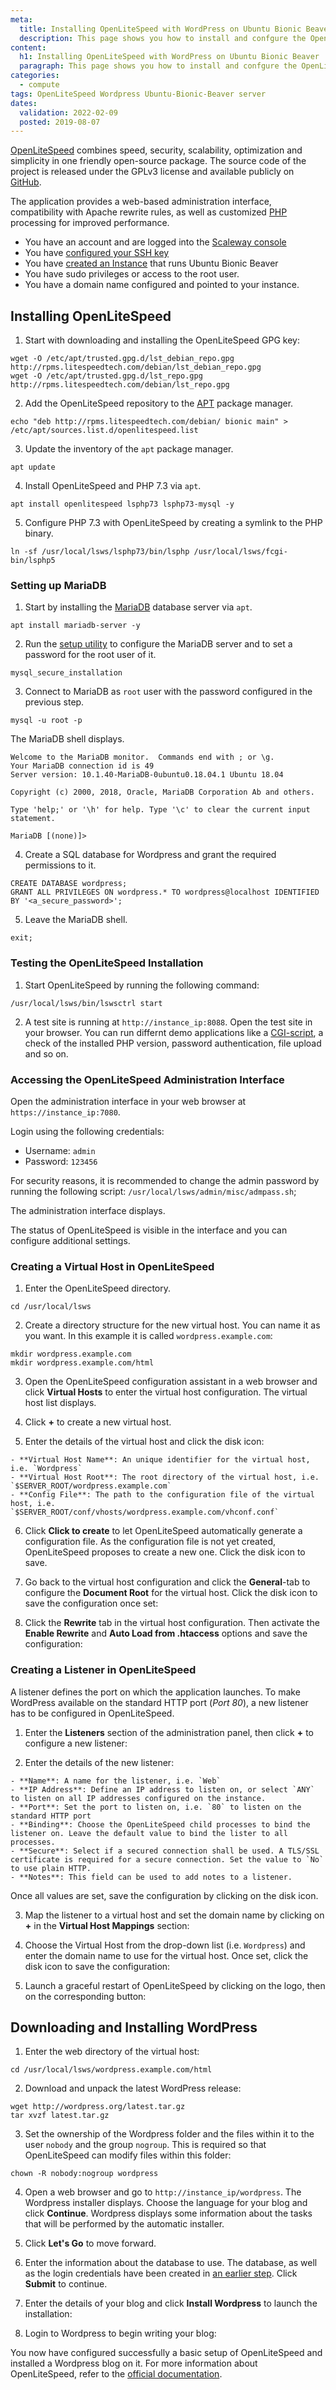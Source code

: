 ```yaml
---
meta:
  title: Installing OpenLiteSpeed with WordPress on Ubuntu Bionic Beaver
  description: This page shows you how to install and confgure the OpenLiteSpeed webserver on Ubuntu Bionic Beaver
content:
  h1: Installing OpenLiteSpeed with WordPress on Ubuntu Bionic Beaver
  paragraph: This page shows you how to install and confgure the OpenLiteSpeed webserver on Ubuntu Bionic Beaver
categories:
  - compute
tags: OpenLiteSpeed Wordpress Ubuntu-Bionic-Beaver server
dates:
  validation: 2022-02-09
  posted: 2019-08-07
---
```


[OpenLiteSpeed](https://openlitespeed.org/) combines speed, security, scalability, optimization and simplicity in one friendly open-source package. The source code of the project is released under the GPLv3 license and available publicly on [GitHub](https://github.com/litespeedtech/openlitespeed).

The application provides a web-based administration interface, compatibility with Apache rewrite rules, as well as customized [PHP](https://php.net) processing for improved performance.

<Message type="requirement">

  - You have an account and are logged into the [Scaleway console](https://console.scaleway.com)
  - You have [configured your SSH key](/console/my-project/how-to/create-ssh-key)
  -  You have [created an Instance](/compute/instances/how-to/create-an-instance) that runs Ubuntu Bionic Beaver
  - You have sudo privileges or access to the root user.
  - You have a domain name configured and pointed to your instance.

</Message>

## Installing OpenLiteSpeed

1. Start with downloading and installing the OpenLiteSpeed GPG key:

  ```
  wget -O /etc/apt/trusted.gpg.d/lst_debian_repo.gpg http://rpms.litespeedtech.com/debian/lst_debian_repo.gpg
  wget -O /etc/apt/trusted.gpg.d/lst_repo.gpg http://rpms.litespeedtech.com/debian/lst_repo.gpg
  ```

2. Add the OpenLiteSpeed repository to the [APT](<https://en.wikipedia.org/wiki/APT_(Package_Manager)>) package manager.

  ```
  echo "deb http://rpms.litespeedtech.com/debian/ bionic main" > /etc/apt/sources.list.d/openlitespeed.list
  ```

3. Update the inventory of the `apt` package manager.

  ```
  apt update
  ```

4. Install OpenLiteSpeed and PHP 7.3 via `apt`.

  ```
  apt install openlitespeed lsphp73 lsphp73-mysql -y
  ```

5. Configure PHP 7.3 with OpenLiteSpeed by creating a symlink to the PHP binary.

  ```
  ln -sf /usr/local/lsws/lsphp73/bin/lsphp /usr/local/lsws/fcgi-bin/lsphp5
  ```

### Setting up MariaDB

1. Start by installing the [MariaDB](https://mariadb.org/) database server via `apt`.

  ```
  apt install mariadb-server -y
  ```

2. Run the [setup utility](/tutorials/mariadb-ubuntu-bionic#securing-mariadb) to configure the MariaDB server and to set a password for the root user of it.

  ```
  mysql_secure_installation
  ```

3. Connect to MariaDB as `root` user with the password configured in the previous step.

  ```
  mysql -u root -p
  ```

  The MariaDB shell displays.

  ```
  Welcome to the MariaDB monitor.  Commands end with ; or \g.
  Your MariaDB connection id is 49
  Server version: 10.1.40-MariaDB-0ubuntu0.18.04.1 Ubuntu 18.04

  Copyright (c) 2000, 2018, Oracle, MariaDB Corporation Ab and others.

  Type 'help;' or '\h' for help. Type '\c' to clear the current input statement.

  MariaDB [(none)]>
  ```

4. Create a SQL database for Wordpress and grant the required permissions to it.

  ```
  CREATE DATABASE wordpress;
  GRANT ALL PRIVILEGES ON wordpress.* TO wordpress@localhost IDENTIFIED BY '<a_secure_password>';
  ```

5. Leave the MariaDB shell.

  ```
  exit;
  ```

### Testing the OpenLiteSpeed Installation

1. Start OpenLiteSpeed by running the following command:

  ```
  /usr/local/lsws/bin/lswsctrl start
  ```

2. A test site is running at `http://instance_ip:8088`. Open the test site in your browser. You can run differnt demo applications like a [CGI-script](https://en.wikipedia.org/wiki/Common_Gateway_Interface), a check of the installed PHP version, password authentication, file upload and so on.

  <Lightbox src="scaleway-ols_demo.webp" alt="" />

### Accessing the OpenLiteSpeed Administration Interface

Open the administration interface in your web browser at `https://instance_ip:7080`.

<Lightbox src="scaleway-ols_login.webp" alt="" />

Login using the following credentials:

  - Username: `admin`
  - Password: `123456`

<Message type="important">

  For security reasons, it is recommended to change the admin password by running the following script: `/usr/local/lsws/admin/misc/admpass.sh`;

</Message> 

The administration interface displays.

<Lightbox src="scaleway-ols_dashboard.webp" alt="" />

The status of OpenLiteSpeed is visible in the interface and you can configure additional settings.

### Creating a Virtual Host in OpenLiteSpeed

1. Enter the OpenLiteSpeed directory.

  ```
  cd /usr/local/lsws
  ```

2. Create a directory structure for the new virtual host. You can name it as you want. In this example it is called `wordpress.example.com`:

  ```
  mkdir wordpress.example.com
  mkdir wordpress.example.com/html
  ```

3. Open the OpenLiteSpeed configuration assistant in a web browser and click **Virtual Hosts** to enter the virtual host configuration. The virtual host list displays.

4. Click **+** to create a new virtual host.

5. Enter the details of the virtual host and click the disk icon:

  <Lightbox src="scaleway-ols_vh.webp" alt="" />

    - **Virtual Host Name**: An unique identifier for the virtual host, i.e. `Wordpress`
    - **Virtual Host Root**: The root directory of the virtual host, i.e. `$SERVER_ROOT/wordpress.example.com`
    - **Config File**: The path to the configuration file of the virtual host, i.e. `$SERVER_ROOT/conf/vhosts/wordpress.example.com/vhconf.conf`

6. Click **Click to create** to let OpenLiteSpeed automatically generate a configuration file.  As the configuration file is not yet created, OpenLiteSpeed proposes to create a new one. Click the disk icon to save. 

  <Lightbox src="scaleway-ols_vh_conf.webp" alt="" />

7. Go back to the virtual host configuration and click the **General**-tab to configure the **Document Root** for the virtual host. Click the disk icon to save the configuration once set:

  <Lightbox src="scaleway-ols_vh_docroot.webp" alt="" />

8. Click the **Rewrite** tab in the virtual host configuration. Then activate the **Enable Rewrite** and **Auto Load from .htaccess** options and save the configuration:

  <Lightbox src="scaleway-ols_vh_rewrite.webp" alt="" />

### Creating a Listener in OpenLiteSpeed

A listener defines the port on which the application launches. To make WordPress available on the standard HTTP port (_Port 80_), a new listener has to be configured in OpenLiteSpeed.

1. Enter the **Listeners** section of the administration panel, then click **+** to configure a new listener:

  <Lightbox src="scaleway-ols_listener.webp" alt="" />

2. Enter the details of the new listener:

  <Lightbox src="scaleway-ols_listener_web.webp" alt="" />

    - **Name**: A name for the listener, i.e. `Web`
    - **IP Address**: Define an IP address to listen on, or select `ANY` to listen on all IP addresses configured on the instance.
    - **Port**: Set the port to listen on, i.e. `80` to listen on the standard HTTP port
    - **Binding**: Choose the OpenLiteSpeed child processes to bind the listener on. Leave the default value to bind the lister to all processes.
    - **Secure**: Select if a secured connection shall be used. A TLS/SSL certificate is required for a secure connection. Set the value to `No` to use plain HTTP.
    - **Notes**: This field can be used to add notes to a listener.

  Once all values are set, save the configuration by clicking on the disk icon.

3. Map the listener to a virtual host and set the domain name by clicking on **+** in the **Virtual Host Mappings** section:

  <Lightbox src="scaleway-ols_listener_add_vh.webp" alt="" />

4. Choose the Virtual Host from the drop-down list (i.e. `Wordpress`) and enter the domain name to use for the virtual host. Once set, click the disk icon to save the configuration:

  <Lightbox src="scaleway-ols_listener_vhmapping.webp" alt="" />

5. Launch a graceful restart of OpenLiteSpeed by clicking on the logo, then on the corresponding button:

  <Lightbox src="scaleway-ols_graceful_restart.webp" alt="" />

## Downloading and Installing WordPress

1. Enter the web directory of the virtual host:

  ```
  cd /usr/local/lsws/wordpress.example.com/html
  ```

2. Download and unpack the latest WordPress release:

  ```
  wget http://wordpress.org/latest.tar.gz
  tar xvzf latest.tar.gz
  ```

3. Set the ownership of the Wordpress folder and the files within it to the user `nobody` and the group `nogroup`. This is required so that OpenLiteSpeed can modify files within this folder:

  ```
  chown -R nobody:nogroup wordpress
  ```

4. Open a web browser and go to `http://instance_ip/wordpress`. The Wordpress installer displays. Choose the language for your blog and click **Continue**. Wordpress displays some information about the tasks that will be performed by the automatic installer.

  <Lightbox src="scaleway-ols_wp_lang.webp" alt="" />

5. Click **Let's Go** to move forward.

6. Enter the information about the database to use. The database, as well as the login credentials have been created in [an earlier step](#setting-up-mariadb). Click **Submit** to continue.

  <Lightbox src="scaleway-ols_wp_dbconf.webp" alt="" />

7. Enter the details of your blog and click **Install Wordpress** to launch the installation:

  <Lightbox src="scaleway-ols_wordpress_install.webp" alt="" />

8. Login to Wordpress to begin writing your blog:

  <Lightbox src="scaleway-ols_wordpress_dashboard.webp" alt="" />

You now have configured successfully a basic setup of OpenLiteSpeed and installed a Wordpress blog on it. For more information about OpenLiteSpeed, refer to the [official documentation](https://openlitespeed.org/kb/).
